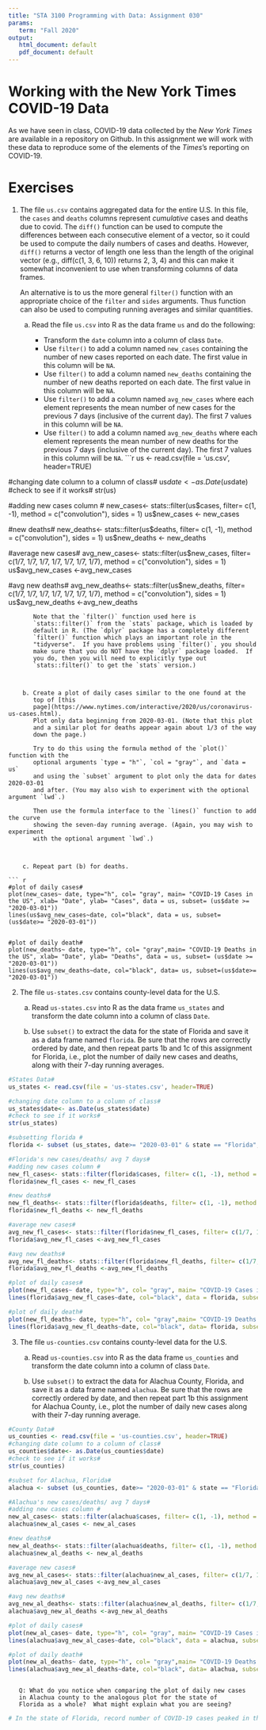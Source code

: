 ---
title: "STA 3100 Programming with Data: Assignment 030"
params:
   term: "Fall 2020"
output: 
   html_document: default
   pdf_document: default
---

# Working with the New York Times COVID-19 Data

As we have seen in class, COVID-19 data collected by the *New York
Times* are available in a repository on Github.  In this assignment we
will work with these data to reproduce some of the elements of the
*Times*'s reporting on COVID-19.  

# Exercises

1. The file `us.csv` contains aggregated data for the entire U.S.  In
   this file, the `cases` and `deaths` columns represent *cumulative*
   cases and deaths due to covid. The `diff()` function can be used to
   compute the differences between each consecutive element of a
   vector, so it could be used to compute the daily numbers of cases
   and deaths.  However, `diff()` returns a vector of length one less
   than the length of the original vector (e.g., diff(c(1, 3, 6, 10))
   returns 2, 3, 4) and this can make it somewhat
   inconvenient to use when transforming columns of data frames.
   
   An alternative is to us the more general `filter()` function with
   an appropriate choice of the `filter` and `sides` arguments.  Thus function
   can also be used to computing running averages and similar quantities.
   
    a. Read the file `us.csv` into R as the data frame `us` and do the
       following:
	  
        * Transform the `date` column into a column of class `Date`.
        * Use `filter()` to add a column named `new_cases` containing the
          number of new cases reported on each date. The first
          value in this column will be `NA`.
        * Use `filter()` to add a column named `new_deaths` containing the
          number of new deaths reported on each date. The first
          value in this column will be `NA`.
        * Use `filter()` to add a column named `avg_new_cases` where
     	    each element represents the mean number of new cases for the
     	    previous 7 days (inclusive of the current day).  The first 7
     	    values in this column will be `NA`.
        * Use `filter()` to add a column named `avg_new_deaths` where
     	    each element represents the mean number of new deaths for the
     	    previous 7 days (inclusive of the current day).  The first 7
     	    values in this column will be `NA`.
```{r}

us <- read.csv(file = 'us.csv', header=TRUE)

#changing date column to a column of class#
us$date<- as.Date(us$date)
#check to see if it works# 
str(us)

#adding new cases column #
new_cases<- stats::filter(us$cases, filter= c(1, -1), method = c("convolution"), sides = 1) 
us$new_cases <- new_cases

#new deaths#
new_deaths<- stats::filter(us$deaths, filter= c(1, -1), method = c("convolution"), sides = 1) 
us$new_deaths <- new_deaths

#average new cases#
avg_new_cases<- stats::filter(us$new_cases, filter= c(1/7, 1/7, 1/7, 1/7, 1/7, 1/7, 1/7), method = c("convolution"), sides = 1) 
us$avg_new_cases <-avg_new_cases

#avg new deaths#
avg_new_deaths<- stats::filter(us$new_deaths, filter= c(1/7, 1/7, 1/7, 1/7, 1/7, 1/7, 1/7), method = c("convolution"), sides = 1) 
us$avg_new_deaths <-avg_new_deaths



```
       Note that the `filter()` function used here is
       `stats::filter()` from the `stats` package, which is loaded by
       default in R. (The `dplyr` package has a completely different
       `filter()` function which plays an important role in the
       "tidyverse".  If you have problems using `filter()`, you should
       make sure that you do NOT have the `dplyr` package loaded.  If
       you do, then you will need to explicitly type out
       `stats::filter()` to get the `stats` version.)
     	  
        
     	  
    b. Create a plot of daily cases similar to the one found at the
  	   top of [this
  	   page](https://www.nytimes.com/interactive/2020/us/coronavirus-us-cases.html).
  	   Plot only data beginning from 2020-03-01. (Note that this plot
  	   and a similar plot for deaths appear again about 1/3 of the way
  	   down the page.)

       Try to do this using the formula method of the `plot()` function with the
       optional arguments `type = "h"`, `col = "gray"`, and `data = us`
       and using the `subset` argument to plot only the data for dates 2020-03-01
       and after. (You may also wish to experiment with the optional argument `lwd`.)
       
       Then use the formula interface to the `lines()` function to add the curve
       showing the seven-day running average. (Again, you may wish to experiment
       with the optional argument `lwd`.)

        

    c. Repeat part (b) for deaths.

``` {r}

#plot of daily cases#
plot(new_cases~ date, type="h", col= "gray", main= "COVID-19 Cases in the US", xlab= "Date", ylab= "Cases", data = us, subset= (us$date >= "2020-03-01"))
lines(us$avg_new_cases~date, col="black", data = us, subset= (us$date>= "2020-03-01"))


#plot of daily death#
plot(new_deaths~ date, type="h", col= "gray",main= "COVID-19 Deaths in the US", xlab= "Date", ylab= "Deaths", data = us, subset= (us$date >= "2020-03-01"))
lines(us$avg_new_deaths~date, col="black", data= us, subset=(us$date>= "2020-03-01"))

```

2. The file `us-states.csv` contains county-level data for the U.S.

    a. Read `us-states.csv` into R as the data frame `us_states`
       and transform the date column into a column of class `Date`.
	   
        

    b. Use `subset()` to extract the data for the state of Florida
       and save it as a data frame named `florida`. Be sure that the
	   rows are correctly ordered by date, and then repeat parts 1b
	   and 1c of this assignment for Florida, i.e., plot the number of
	   daily new cases and deaths, along with their 7-day running averages.

        
```  {r}

#States Data#
us_states <- read.csv(file = 'us-states.csv', header=TRUE)

#changing date column to a column of class#
us_states$date<- as.Date(us_states$date)
#check to see if it works# 
str(us_states)

#subsetting florida #
florida <- subset (us_states, date>= "2020-03-01" & state == "Florida", select= c("date", "state", "fips", "cases", "deaths"))

#Florida's new cases/deaths/ avg 7 days#
#adding new cases column #
new_fl_cases<- stats::filter(florida$cases, filter= c(1, -1), method = c("convolution"), sides = 1) 
florida$new_fl_cases <- new_fl_cases

#new deaths#
new_fl_deaths<- stats::filter(florida$deaths, filter= c(1, -1), method = c("convolution"), sides = 1) 
florida$new_fl_deaths <- new_fl_deaths

#average new cases#
avg_new_fl_cases<- stats::filter(florida$new_fl_cases, filter= c(1/7, 1/7, 1/7, 1/7, 1/7, 1/7, 1/7), method = c("convolution"), sides = 1) 
florida$avg_new_fl_cases <-avg_new_fl_cases

#avg new deaths#
avg_new_fl_deaths<- stats::filter(florida$new_fl_deaths, filter= c(1/7, 1/7, 1/7, 1/7, 1/7, 1/7, 1/7), method = c("convolution"), sides = 1) 
florida$avg_new_fl_deaths <-avg_new_fl_deaths

#plot of daily cases#
plot(new_fl_cases~ date, type="h", col= "gray", main= "COVID-19 Cases in Florida", xlab= "Date", ylab= "Cases", data = florida, subset= (florida$date >= "2020-03-01"))
lines(florida$avg_new_fl_cases~date, col="black", data = florida, subset= (florida$date>= "2020-03-01"))

#plot of daily death#
plot(new_fl_deaths~ date, type="h", col= "gray",main= "COVID-19 Deaths in Florida", xlab= "Date", ylab= "Deaths", data = florida, subset= (florida$date >= "2020-03-01"))
lines(florida$avg_new_fl_deaths~date, col="black", data= florida, subset=(florida$date>= "2020-03-01"))


```
        

        

3. The file `us-counties.csv` contains county-level data for the U.S.

    a. Read `us-counties.csv` into R as the data frame `us_counties`
       and transform the date column into a column of class `Date`.
	   
        

    b. Use `subset()` to extract the data for Alachua County, Florida,
       and save it as a data frame named `alachua`. Be sure that the
	   rows are correctly ordered by date, and then repeat part 1b
	   this assignment for Alachua County, i.e., plot the number of daily new
	   cases along with their 7-day running average. 

```{r}
#County Data#
us_counties <- read.csv(file = 'us-counties.csv', header=TRUE)
#changing date column to a column of class#
us_counties$date<- as.Date(us_counties$date)
#check to see if it works# 
str(us_counties)

#subset for Alachua, Florida#
alachua <- subset (us_counties, date>= "2020-03-01" & state == "Florida" & county == "Alachua", select= c("date", "state","county", "fips", "cases", "deaths"))

#Alachua's new cases/deaths/ avg 7 days#
#adding new cases column #
new_al_cases<- stats::filter(alachua$cases, filter= c(1, -1), method = c("convolution"), sides = 1) 
alachua$new_al_cases <- new_al_cases

#new deaths#
new_al_deaths<- stats::filter(alachua$deaths, filter= c(1, -1), method = c("convolution"), sides = 1) 
alachua$new_al_deaths <- new_al_deaths

#average new cases#
avg_new_al_cases<- stats::filter(alachua$new_al_cases, filter= c(1/7, 1/7, 1/7, 1/7, 1/7, 1/7, 1/7), method = c("convolution"), sides = 1) 
alachua$avg_new_al_cases <-avg_new_al_cases

#avg new deaths#
avg_new_al_deaths<- stats::filter(alachua$new_al_deaths, filter= c(1/7, 1/7, 1/7, 1/7, 1/7, 1/7, 1/7), method = c("convolution"), sides = 1) 
alachua$avg_new_al_deaths <-avg_new_al_deaths

#plot of daily cases#
plot(new_al_cases~ date, type="h", col= "gray", main= "COVID-19 Cases in Alachua County, Florida", xlab= "Date", ylab= "Cases", data = alachua, subset= (alachua$date >= "2020-03-01"))
lines(alachua$avg_new_al_cases~date, col="black", data = alachua, subset= (alachua$date>= "2020-03-01"))

#plot of daily death#
plot(new_al_deaths~ date, type="h", col= "gray",main= "COVID-19 Deaths in Alachua County, Florida", xlab= "Date", ylab= "Deaths", data = alachua, subset= (alachua$date >= "2020-03-01"))
lines(alachua$avg_new_al_deaths~date, col="black", data= alachua, subset=(florida$date>= "2020-03-01"))



```
	   Q: What do you notice when comparing the plot of daily new cases
       in Alachua county to the analogous plot for the state of
	   Florida as a whole?  What might explain what you are seeing?
```{r}
# In the state of Florida, record number of COVID-19 cases peaked in the months of July/August. In Alachua county, cases were realitvely stable during July and August, however, in the months of September/Octover cases reached an all time high. The differences observed between Florida COVID-19 cases and Alachua county covid cases can be explained by the large number of college students returning to Alachua county for school. #


```

        

        
